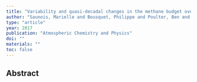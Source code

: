 ```yaml
---
title: "Variability and quasi-decadal changes in the methane budget over the period 2000-2012"
author: "Saunois, Marielle and Bousquet, Philippe and Poulter, Ben and Peregon, Anna and Ciais, Philippe and Canadell, Josep G and Dlugokencky, Edward J and Etiope, Giuseppe and Bastviken, David and Houweling, Sander and others"
type: "article"
year: 2017
publication: "Atmospheric Chemistry and Physics"
doi: ""
materials: ""
toc: false
---
```


## Abstract

